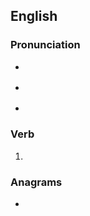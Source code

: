 ==English==

===Pronunciation===
* {{a|RP}} {{IPA|en|/əˈbaɪ/}}
* {{a|US}} {{IPA|en|/əˈbaɪ/}}
* {{rhymes|en|aɪ}}

===Verb===
{{en-verb|abyes|abyeing|abought}}

# {{alternative spelling of|en|aby}}

===Anagrams===
* {{anagrams|en|a=abey|Abey|abey|beya|eBay}}